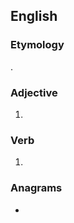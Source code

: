 ==English==

===Etymology===
{{suffix|en|lean|est}}.

===Adjective===
{{head|en|superlative adjective}}

# {{en-superlative of|lean}}

===Verb===
{{head|en|verb form}}

# {{en-archaic second-person singular of|lean|lang=en}}

===Anagrams===
* {{anagrams|en|a=aeelnst|lateens}}